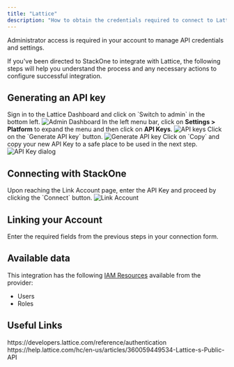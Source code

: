 ```yaml
---
title: "Lattice"
description: "How to obtain the credentials required to connect to Lattice."
---
```



<Note>
  Administrator access is required in your account to manage API credentials and settings.
</Note>

If you've been directed to StackOne to integrate with Lattice, the following steps will help you understand the process and any necessary actions to configure successful integration.

## Generating an API key

<Steps>
  <Step title="Sign in to Lattice">
    Sign in to the Lattice Dashboard and click on `Switch to admin` in the bottom left.
    <Frame>
      <img className='rounded-md' style={{ margin: '0 auto', border: '1px solid #efefef' }} alt="Admin Dashboard" src="/images/lattice/image1.png" />
    </Frame>
  </Step>

  <Step title="Navigate to the API keys">
    In the left menu bar, click on <b>Settings > Platform</b> to expand the menu and then click on <b>API Keys</b>.
    <Frame>
      <img className='rounded-md' style={{ margin: '0 auto', border: '1px solid #efefef' }} alt="API keys" src="/images/lattice/image2.png" />
    </Frame>
  </Step>

  <Step title="Generate API key">
    Click on the `Generate API key` button.
    <Frame>
      <img className='rounded-md' style={{ margin: '0 auto', border: '1px solid #efefef' }} alt="Generate API key" src="/images/lattice/image3.png" />
    </Frame>
  </Step>

  <Step title="Copy API Key">
    Click on `Copy` and copy your new API Key to a safe place to be used in the next step.
    <Frame>
      <img className='rounded-md' style={{ margin: '0 auto', border: '1px solid #efefef' }} alt="API Key dialog" src="/images/lattice/image4.png" />
    </Frame>
  </Step>
</Steps>

## Connecting with StackOne

<Steps>
  <Step title="Enter the API Key">
    Upon reaching the Link Account page, enter the API Key and proceed by clicking the `Connect` button.
    <Frame>
      <img className='rounded-md' style={{ margin: '0 auto', border: '1px solid #efefef' }} alt="Link Account" src="/images/lattice/image5.png" />
    </Frame>
  </Step>
</Steps>


## Linking your Account

Enter the required fields from the previous steps in your connection form.

<IntegrationFooter />


## Available data

This integration has the following [IAM Resources](https://docs.stackone.com/reference/iam_list_users) available from the provider:
<ul>
 <li>Users</li>
 <li>Roles</li>
</ul>


## Useful Links
<Card title="Authentication" icon="link" href="https://developers.lattice.com/reference/authentication">
  https://developers.lattice.com/reference/authentication
</Card>
<Card title="Lattice's Public API" icon="link" href="https://help.lattice.com/hc/en-us/articles/360059449534-Lattice-s-Public-API">
  https://help.lattice.com/hc/en-us/articles/360059449534-Lattice-s-Public-API
</Card>

